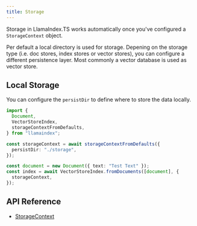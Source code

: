 ```yaml
---
title: Storage
---
```


Storage in LlamaIndex.TS works automatically once you've configured a
`StorageContext` object.

Per default a local directory is used for storage. Depening on the storage type (i.e. doc stores, index stores or vector stores), you can configure a different persistence layer. 
Most commonly a vector database is used as vector store. 


## Local Storage

You can configure the `persistDir` to define where to store the data locally.

```typescript
import {
  Document,
  VectorStoreIndex,
  storageContextFromDefaults,
} from "llamaindex";

const storageContext = await storageContextFromDefaults({
  persistDir: "./storage",
});

const document = new Document({ text: "Test Text" });
const index = await VectorStoreIndex.fromDocuments([document], {
  storageContext,
});
```

## API Reference

- [StorageContext](/docs/api/interfaces/StorageContext)
